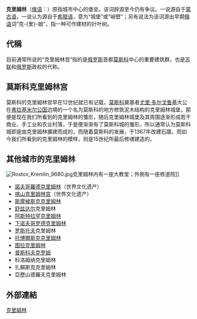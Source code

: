 {{unreferenced|time=2009-3-23}}

'''克里姆林'''（[[俄语|俄语]]：{{lang|ru|кремль}}）原指城市中心的堡垒。该词辞源至今仍有争议。一说源自于[[蒙古语|蒙古语]]，一说认为源自于[[希腊语|希腊语]]，意为“城堡”或“峭壁”；另有说法为该词源出早期[[俄语|俄语]]词“克-{里}-姆”，指一种可作建材的针叶树。
== 代稱 ==
目前通常所说的“克里姆林宫”指的是[[俄罗斯|俄罗斯]]首都[[莫斯科|莫斯科]]中心的重要建筑群，也是[[苏联|苏联]]和[[俄罗斯|俄罗斯]]政权的代称。

== 莫斯科克里姆林宫 ==
{{main|克里姆林宫}}
莫斯科的克里姆林宫早在12世纪就已有记载，[[莫斯科|莫斯科]]奠基者[[尤里·多尔戈鲁基|尤里·多尔戈鲁基]]大公在[[弗拉基米尔公国|弗拉基米尔公国]]边境的一个名为莫斯科的地方修筑泥木结构的克里姆林城堡，那便是现在我们所看到的克里姆林的雏形，随后克里姆林城堡及其周围逐渐形成若干商业、手工业和农业村落，于是便渐渐有了莫斯科城的雏形，所以通常认为莫斯科城即是由克里姆林擴建而成的，而随着莫斯科的发展，于1367年改建石牆，而如今我们所看到的克里姆林的模样，则是15世纪所最后修缮建造的。

==其他城市的克里姆林==
[[File:Rostov_Kremlin_9680.jpg|thumb]]克里姆林内有一座大教堂；外側有一座修道院]]

*[[諾夫哥羅德克里姆林|諾夫哥羅德克里姆林]]（世界文化遗产）
*[[喀山克里姆林宫|喀山克里姆林宫]]（世界文化遗产）
*[[斯摩棱斯克克里姆林|斯摩棱斯克克里姆林]]
*[[舒兹达尔|舒兹达尔]]克里姆林
*[[阿斯特拉罕克里姆林|阿斯特拉罕克里姆林]]
*[[下诺夫哥罗德克里姆林|下诺夫哥罗德克里姆林]]
*[[罗斯托夫|罗斯托夫]]克里姆林
*[[托博爾斯克克里姆林|托博爾斯克克里姆林]]
*[[图拉克里姆林|图拉克里姆林]]
*[[普斯科夫克罗姆|普斯科夫克罗姆]]
*科洛姆纳克里姆林
*扎賴斯克克里姆林
*亞歷山德羅夫克里姆林
== 外部連結 ==

{{Commons category|Kreml}}
{{Russia-stub}}

[[Category:克里姆林|]]